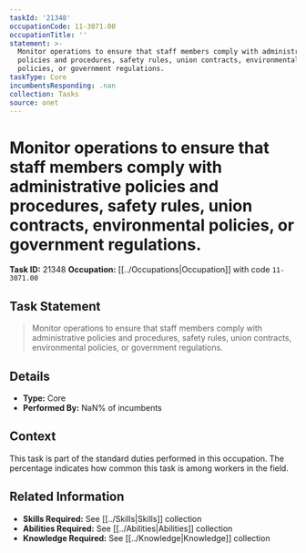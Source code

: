```yaml
---
taskId: '21348'
occupationCode: 11-3071.00
occupationTitle: ''
statement: >-
  Monitor operations to ensure that staff members comply with administrative
  policies and procedures, safety rules, union contracts, environmental
  policies, or government regulations.
taskType: Core
incumbentsResponding: .nan
collection: Tasks
source: onet
---
```

# Monitor operations to ensure that staff members comply with administrative policies and procedures, safety rules, union contracts, environmental policies, or government regulations.

**Task ID:** 21348
**Occupation:** [[../Occupations|Occupation]] with code `11-3071.00`

## Task Statement

> Monitor operations to ensure that staff members comply with administrative policies and procedures, safety rules, union contracts, environmental policies, or government regulations.

## Details

- **Type:** Core
- **Performed By:** NaN% of incumbents

## Context

This task is part of the standard duties performed in this occupation. The percentage indicates how common this task is among workers in the field.

## Related Information

- **Skills Required:** See [[../Skills|Skills]] collection
- **Abilities Required:** See [[../Abilities|Abilities]] collection
- **Knowledge Required:** See [[../Knowledge|Knowledge]] collection

